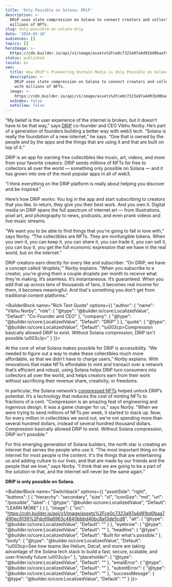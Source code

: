 ```yaml
---
title: 'Only Possible on Solana: DRiP'
description: >-
  DRiP uses state compression on Solana to connect creators and collectors with
  millions of NFTs.
slug: only-possible-on-solana-drip
date: '2024-03-18'
audiences: []
topics: []
heroImage: >-
  https://cdn.builder.io/api/v1/image/assets%2Fce0c7323a97a4d91bd0baa7490ec9139%2F3c06c6410aac457b876b3eee1625945f
status: published
locale: en
seo:
  title: How DRiP's Pioneering Onchain Media is Only Possible on Solana
  description: >-
    DRiP uses state compression on Solana to connect creators and collectors
    with millions of NFTs.
  image: >-
    https://cdn.builder.io/api/v1/image/assets%2Fce0c7323a97a4d91bd0baa7490ec9139%2F3c06c6410aac457b876b3eee1625945f
  noIndex: false
  noFollow: false
---
```



<YouTube videoId="XAND6G6dW2c" />


“My belief is the user experience of the internet is broken, but it doesn’t have to be that way,” says [DRiP](https://drip.haus/) co-founder and CEO Vibhu Norby. He’s part of a generation of founders building a better way with web3 tech. “Solana is really the foundation of a new internet,” he says. “One that is owned by the people and by the apps and the things that are using it and that are built on top of it.” 

DRiP is an app for earning free collectibles like music, art, videos, and more from your favorite creators. DRiP sends millions of NFTs for free to collectors all over the world — something only possible on Solana — and it has grown into one of the most popular apps in all of web3. 

“I think everything on the DRiP platform is really about helping you discover and be inspired.”

Here’s how DRiP works: You log in the app and start subscribing to creators that you like. In return, they give you their best work. And you own it. Digital media on DRiP spans the full spectrum of internet art — from illustrations, pixel art, and photography to news, podcasts, and even prank videos and live music streams.

“We want you to be able to find things that you're going to fall in love with,” says Norby. “The collectibles are NFTs. They are nonfungible tokens. When you own it, you can keep it, you can share it, you can trade it, you can sell it, you can buy it, you get the full economic expression that we have in the real world, but on the internet.”  

DRiP creators earn directly for every like and subscriber. “On DRiP, we have a concept called ‘droplets,’” Norby explains. “When you subscribe to a creator, you're giving them a couple droplets per month to receive what they're making. It’s seamless. It’s instantaneous. It’s guaranteed. When you add that up across tens of thousands of fans, it becomes real income for them, it becomes meaningful. And that's something you don't get from traditional content platforms.”

<BuilderBlock name="Rich Text Quote" options={{
  "author": {
    "name": "Vibhu Norby",
    "role": {
      "@type": "@builder.io/core:LocalizedValue",
      "Default": "Co-Founder and CEO"
    },
    "company": {
      "@type": "@builder.io/core:LocalizedValue",
      "Default": "DRiP"
    }
  },
  "quote": {
    "@type": "@builder.io/core:LocalizedValue",
    "Default": "\u003cp>Compression basically allowed DRiP to exist. Without Solana compression, DRiP isn't possible.\u003c/p>"
  }
}}>

</BuilderBlock>

At the core of what Solana makes possible for DRiP is accessibility. “We needed to figure out a way to make these collectibles much more affordable, so that we didn't have to charge users,” Norby explains. With innovations that make NFTs affordable to mint and transact over a network that’s efficient and robust, using Solana helps DRiP turn consumers into collectors all over the world, and helps creators earn from their work without sacrificing their revenue share, creativity, or freedoms.   

In particular, the Solana network’s [compressed NFTs](https://solana.com/news/state-compression-update-december-2023) helped unlock DRiP’s potential. It’s a technology that reduces the cost of minting NFTs to fractions of a cent. “Compression is an amazing feat of engineering and ingenious design. It was a game changer for us,” says Norby. “When we were trying to send millions of NFTs per week, it started to stack up. Now, for every million in collectibles we send out, we're not spending more than several hundred dollars, instead of several hundred thousand dollars. Compression basically allowed DRiP to exist. Without Solana compression, DRiP isn't possible.”

For this emerging generation of Solana builders, the north star is creating an internet that serves the people who use it. “The most important thing on the internet for most people is the content. It's the things that are entertaining us and adding culture to our lives, and that are made by our friends and the people that we love,” says Norby. “I think that we are going to be a part of the solution to that, and the internet will never be the same again.”

**DRiP is only possible on Solana.**

<BuilderBlock name="Switchback" options={{
  "assetSide": "right",
  "buttons": [
    {
      "hierarchy": "secondary",
      "size": "xl",
      "iconSize": "md",
      "url": "/possible",
      "label": {
        "@type": "@builder.io/core:LocalizedValue",
        "Default": "LEARN MORE"
      }
    }
  ],
  "image": {
    "src": "https://cdn.builder.io/api/v1/image/assets%2Fce0c7323a97a4d91bd0baa7490ec9139%2Fdc69a6963c4840bbbd40bc8a13de5cd8",
    "alt": {
      "@type": "@builder.io/core:LocalizedValue",
      "Default": ""
    }
  },
  "eyebrow": {
    "@type": "@builder.io/core:LocalizedValue",
    "Default": ""
  },
  "headline": {
    "@type": "@builder.io/core:LocalizedValue",
    "Default": "Built for what's possible."
  },
  "body": {
    "@type": "@builder.io/core:LocalizedValue",
    "Default": "\u003cp>See how teams like Helium, Decaf, and more are taking advantage of the Solana tech stack to build a fast, secure, scalable, and user-friendly future.\u003c/p>"
  },
  "placeholder": {
    "@type": "@builder.io/core:LocalizedValue",
    "Default": ""
  },
  "emailError": {
    "@type": "@builder.io/core:LocalizedValue",
    "Default": ""
  },
  "submitError": {
    "@type": "@builder.io/core:LocalizedValue",
    "Default": ""
  },
  "successMessge": {
    "@type": "@builder.io/core:LocalizedValue",
    "Default": ""
  }
}}>

</BuilderBlock>
